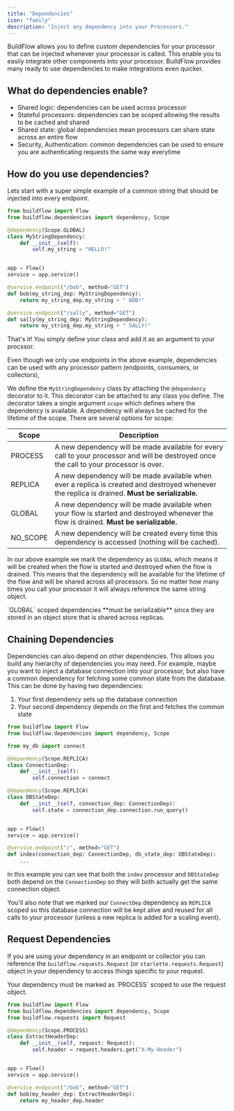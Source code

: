 ```yaml
---
title: "Dependencies"
icon: "family"
description: "Inject any dependency into your Processors."
---
```


BuildFlow allows you to define custom dependencies for your processor that can be injected whenever your processor is called. This enable you to easily integrate other components into your processor.
BuildFlow provides many ready to use dependencies to make integrations even quicker.

## What do dependencies enable?

- Shared logic: dependencies can be used across processor
- Stateful processors: dependencies can be scoped allowing the results to be cached and shared
- Shared state: global dependencies mean processors can share state across an entire flow
- Security, Authentication: common dependencies can be used to ensure you are authenticating requests the same way everytime

## How do you use dependencies?

Lets start with a super simple example of a common string that should be injected into every endpoint.

```python
from buildflow import Flow
from buildflow.dependencies import dependency, Scope

@dependency(Scope.GLOBAL)
class MyStringDependency:
    def __init__(self):
        self.my_string = "HELLO!"


app = Flow()
service = app.service()

@service.endpoint("/bob", method="GET")
def bob(my_string_dep: MyStringDependency):
    return my_string_dep.my_string + " BOB!"

@service.endpoint("/sally", method="GET")
def sally(my_string_dep: MyStringDependency):
    return my_string_dep.my_string + " SALLY!"
```

That's it! You simply define your class and add it as an argument to your procssor.

<Tip>
  Even though we only use endpoints in the above example, dependencies can be
  used with any processor pattern (endpoints, consumers, or collectors),
</Tip>

We define the `MyStringDependency` class by attaching the `@dependency` decorator to it. This decorator can be attached to any class you define.
The decorator takes a single argument `scope` which defines where the dependency is available. A dependency will always be cached for the lifetime of the scope.
There are several options for scope:

| Scope    | Description                                                                                                                                     |
| -------- | ----------------------------------------------------------------------------------------------------------------------------------------------- |
| PROCESS  | A new dependency will be made available for every call to your processor and will be destroyed once the call to your processor is over.         |
| REPLICA  | A new dependency will be made available when ever a replica is created and destroyed whenever the replica is drained. **Must be serializable.** |
| GLOBAL   | A new dependency will be made available when your flow is started and destroyed whenever the flow is drained. **Must be serializable.**         |
| NO_SCOPE | A new dependency will be created every time this dependency is accessed (nothing will be cached).                                               |

In our above example we mark the dependency as `GLOBAL` which means it will be created when the flow is started and destroyed when the flow is drained. This means that the dependency will be available for the lifetime of the flow and will be shared across all processors. So no matter how many times you call your processor it will always reference the same string object.

<Note>
  `GLOBAL` scoped dependencies **must be serializable** since they are stored in
  an object store that is shared across replicas.
</Note>

## Chaining Dependencies

Dependencies can also depend on other dependencies. This allows you build any hierarchy of dependencies you may need. For example, maybe you want to inject a database connection into your processor, but also have a common dependency for fetching some common state from the database. This can be done by having two dependencies:

1. Your first dependency sets up the database connection
2. Your second dependency depends on the first and fetches the common state

```python
from buildflow import Flow
from buildflow.dependencies import dependency, Scope

from my_db import connect

@dependency(Scope.REPLICA)
class ConnectionDep:
    def __init__(self):
        self.connection = connect

@dependency(Scope.REPLICA)
class DBStateDep:
    def __init__(self, connection_dep: ConnectionDep):
        self.state = connection_dep.connection.run_query()


app = Flow()
service = app.service()

@service.endpoint("/", method="GET")
def index(connection_dep: ConnectionDep, db_state_dep: DBStateDep):
    ...
```

In this example you can see that both the `index` processor and `DBStateDep` both depend on the `ConnectionDep` so they will both actually get the same connection object.

You'll also note that we marked our `ConnectDep` dependency as `REPLICA` scoped so this database connection will be kept alive and reused for all calls to your processor (unless a new replica is added for a scaling event).

## Request Dependencies

If you are using your dependency in an endpoint or collector you can reference the `buildflow.requests.Request` (or `starlette.requests.Request`) object in your dependency to access things specific to your request.

<Note>
  Your dependency must be marked as `PROCESS` scoped to use the request object.
</Note>

```python
from buildflow import Flow
from buildflow.dependencies import dependency, Scope
from buildflow.requests import Request

@dependency(Scope.PROCESS)
class ExtractHeaderDep:
    def __init__(self, request: Request):
        self.header = request.headers.get("X-My-Header")


app = Flow()
service = app.service()

@service.endpoint("/bob", method="GET")
def bob(my_header_dep: ExtractHeaderDep):
    return my_header_dep.header
```
